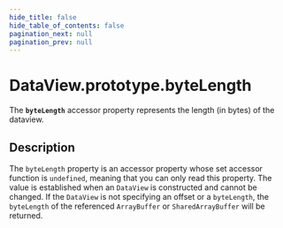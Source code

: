 ```yaml
---
hide_title: false
hide_table_of_contents: false
pagination_next: null
pagination_prev: null
---
```

# DataView.prototype.byteLength

The **`byteLength`** accessor property represents the length (in bytes) of the dataview.

## Description

The `byteLength` property is an accessor property whose set accessor function is `undefined`, meaning that you can only read this property. The value is established when an `DataView` is constructed and cannot be changed. If the `DataView` is not specifying an offset or a `byteLength`, the `byteLength` of the referenced `ArrayBuffer` or `SharedArrayBuffer` will be returned.
